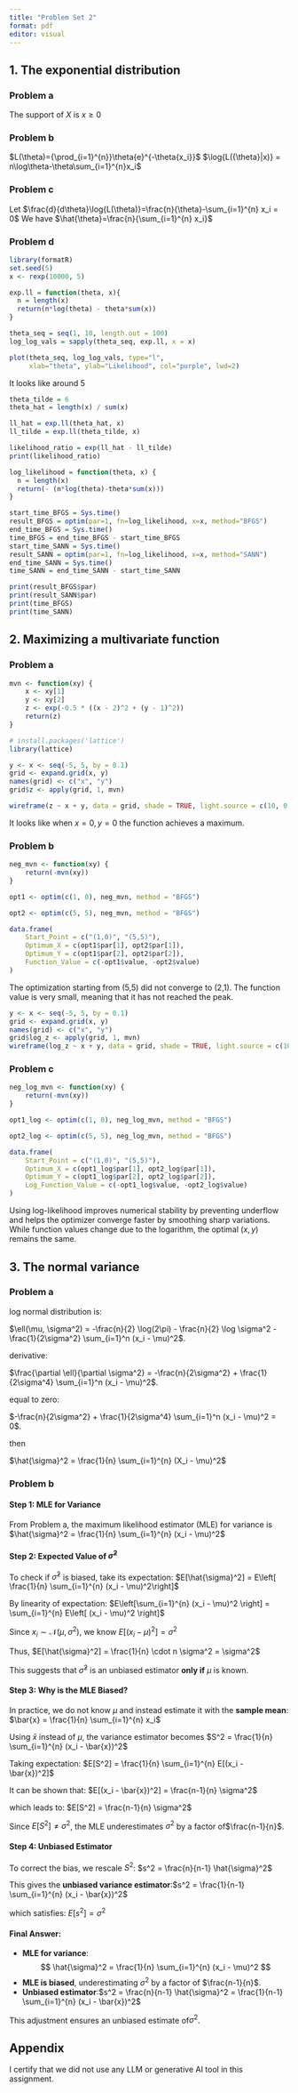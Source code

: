 ```yaml
---
title: "Problem Set 2"
format: pdf
editor: visual
---
```


## 1. The exponential distribution

### Problem a

The support of $X$ is $x\ge0$

### Problem b

$L(\theta)={\prod_{i=1}^{n}}\theta{e}^{-\theta{x_i}}$ $\log{L({\theta}|x)} = n\log\theta-\theta\sum_{i=1}^{n}x_i$

### Problem c

Let $\frac{d}{d\theta}\log{L(\theta)}=\frac{n}{\theta}-\sum_{i=1}^{n} x_i = 0$ We have $\hat{\theta}=\frac{n}{\sum_{i=1}^{n} x_i}$

### Problem d

```r
library(formatR)
set.seed(5)
x <- rexp(10000, 5)

exp.ll = function(theta, x){
  n = length(x)
  return(n*log(theta) - theta*sum(x))
}

theta_seq = seq(1, 10, length.out = 100)
log_log_vals = sapply(theta_seq, exp.ll, x = x)

plot(theta_seq, log_log_vals, type="l", 
     xlab="theta", ylab="Likelihood", col="purple", lwd=2)
```

It looks like around 5

```r
theta_tilde = 6
theta_hat = length(x) / sum(x)

ll_hat = exp.ll(theta_hat, x)
ll_tilde = exp.ll(theta_tilde, x)

likelihood_ratio = exp(ll_hat - ll_tilde)
print(likelihood_ratio)
```

```r

log_likelihood = function(theta, x) {
  n = length(x)
  return(- (n*log(theta)-theta*sum(x)))
}
```

```r
start_time_BFGS = Sys.time()
result_BFGS = optim(par=1, fn=log_likelihood, x=x, method="BFGS")
end_time_BFGS = Sys.time()
time_BFGS = end_time_BFGS - start_time_BFGS
start_time_SANN = Sys.time()
result_SANN = optim(par=1, fn=log_likelihood, x=x, method="SANN")
end_time_SANN = Sys.time()
time_SANN = end_time_SANN - start_time_SANN

print(result_BFGS$par)
print(result_SANN$par)
print(time_BFGS)
print(time_SANN)

```

## 2. Maximizing a multivariate function

### Problem a

```r
mvn <- function(xy) {
    x <- xy[1]
    y <- xy[2]
    z <- exp(-0.5 * ((x - 2)^2 + (y - 1)^2))
    return(z)
}

# install.packages('lattice')
library(lattice)

y <- x <- seq(-5, 5, by = 0.1)
grid <- expand.grid(x, y)
names(grid) <- c("x", "y")
grid$z <- apply(grid, 1, mvn)

wireframe(z ~ x + y, data = grid, shade = TRUE, light.source = c(10, 0, 10), scales = list(arrows = FALSE))
```

It looks like when $x=0,y=0$ the function achieves a maximum.

### Problem b

```r
neg_mvn <- function(xy) {
    return(-mvn(xy))
}

opt1 <- optim(c(1, 0), neg_mvn, method = "BFGS")

opt2 <- optim(c(5, 5), neg_mvn, method = "BFGS")

data.frame(
    Start_Point = c("(1,0)", "(5,5)"),
    Optimum_X = c(opt1$par[1], opt2$par[1]),
    Optimum_Y = c(opt1$par[2], opt2$par[2]),
    Function_Value = c(-opt1$value, -opt2$value)
)
```

The optimization starting from (5,5) did not converge to (2,1). The function value is very small, meaning that it has not reached the peak.

```r
y <- x <- seq(-5, 5, by = 0.1)
grid <- expand.grid(x, y)
names(grid) <- c("x", "y")
grid$log_z <- apply(grid, 1, mvn)
wireframe(log_z ~ x + y, data = grid, shade = TRUE, light.source = c(10, 0, 10), scales = list(arrows = FALSE))

```

### Problem c

```r
neg_log_mvn <- function(xy) {
    return(-mvn(xy))
}

opt1_log <- optim(c(1, 0), neg_log_mvn, method = "BFGS")

opt2_log <- optim(c(5, 5), neg_log_mvn, method = "BFGS")

data.frame(
    Start_Point = c("(1,0)", "(5,5)"),
    Optimum_X = c(opt1_log$par[1], opt2_log$par[1]),
    Optimum_Y = c(opt1_log$par[2], opt2_log$par[2]),
    Log_Function_Value = c(-opt1_log$value, -opt2_log$value)
)
```

Using log-likelihood improves numerical stability by preventing underflow and helps the optimizer converge faster by smoothing sharp variations. While function values change due to the logarithm, the optimal $(x,y)$ remains the same.

## 3. The normal variance

### Problem a

log normal distribution is:

$\ell(\mu, \sigma^2) = -\frac{n}{2} \log(2\pi) - \frac{n}{2} \log \sigma^2 - \frac{1}{2\sigma^2} \sum_{i=1}^n (x_i - \mu)^2$.

derivative:

$\frac{\partial \ell}{\partial \sigma^2} = -\frac{n}{2\sigma^2} + \frac{1}{2\sigma^4} \sum_{i=1}^n (x_i - \mu)^2$.

equal to zero:

$-\frac{n}{2\sigma^2} + \frac{1}{2\sigma^4} \sum_{i=1}^n (x_i - \mu)^2 = 0$.

then

$\hat{\sigma}^2 = \frac{1}{n} \sum_{i=1}^{n} (X_i - \mu)^2$

### Problem b

#### Step 1: MLE for Variance

From Problem a, the maximum likelihood estimator (MLE) for variance is $\hat{\sigma}^2 = \frac{1}{n} \sum_{i=1}^{n} (x_i - \mu)^2$

#### Step 2: Expected Value of $\hat{\sigma}^2$

To check if $\hat{\sigma}^2$ is biased, take its expectation: $E[\hat{\sigma}^2] = E\left[ \frac{1}{n} \sum_{i=1}^{n} (x_i - \mu)^2\right]$
 
By linearity of expectation: $E\left[\sum_{i=1}^{n} (x_i - \mu)^2 \right] = \sum_{i=1}^{n} E\left[ (x_i - \mu)^2 \right]$

Since $x_i \sim \mathcal{N}(\mu, \sigma^2)$, we know $E\left[ (x_i - \mu)^2 \right] = \sigma^2$

Thus, $E[\hat{\sigma}^2] = \frac{1}{n} \cdot n \sigma^2 = \sigma^2$

This suggests that $\hat{\sigma}^2$ is an unbiased estimator **only if** $\mu$ is known.

#### Step 3: Why is the MLE Biased?

In practice, we do not know $\mu$ and instead estimate it with the **sample mean**: $\bar{x} = \frac{1}{n} \sum_{i=1}^{n} x_i$

Using $\bar{x}$ instead of $\mu$, the variance estimator becomes $S^2 = \frac{1}{n} \sum_{i=1}^{n} (x_i - \bar{x})^2$

Taking expectation: $E[S^2] = \frac{1}{n} \sum_{i=1}^{n} E[(x_i - \bar{x})^2]$

It can be shown that: $E[(x_i - \bar{x})^2] = \frac{n-1}{n} \sigma^2$

which leads to: $E[S^2] = \frac{n-1}{n} \sigma^2$

Since $E[S^2] \neq \sigma^2$, the MLE underestimates $\sigma^2$ by a factor of$\frac{n-1}{n}$.

#### Step 4: Unbiased Estimator

To correct the bias, we rescale $S^2$: $s^2 = \frac{n}{n-1} \hat{\sigma}^2$

This gives the **unbiased variance estimator**:$s^2 = \frac{1}{n-1} \sum_{i=1}^{n} (x_i - \bar{x})^2$

which satisfies: $E[s^2] = \sigma^2$

#### Final Answer:

-   **MLE for variance**:
    $$
    \hat{\sigma}^2 = \frac{1}{n} \sum_{i=1}^{n} (x_i - \mu)^2
    $$
-   **MLE is biased**, underestimating $\sigma^2$ by a factor of $\frac{n-1}{n}$.
-   **Unbiased estimator**:$s^2 = \frac{n}{n-1} \hat{\sigma}^2 = \frac{1}{n-1} \sum_{i=1}^{n} (x_i - \bar{x})^2$

This adjustment ensures an unbiased estimate of$\sigma^2$.

## Appendix

I certify that we did not use any LLM or generative AI tool in this assignment.
